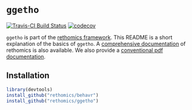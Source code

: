 # `ggetho` 
[![Travis-CI Build Status](https://travis-ci.org/rethomics/ggetho.svg?branch=master)](https://travis-ci.org/rethomics/ggetho)
[![codecov](https://codecov.io/gh/rethomics/ggetho/branch/master/graph/badge.svg)](https://codecov.io/gh/rethomics/ggetho)

<!-- [![AppVeyor Build Status](https://ci.appveyor.com/api/projects/status/github/tidyverse/hms?branch=master&svg=true)](https://ci.appveyor.com/project/tidyverse/hms)  -->

<!-- [![Coverage Status](https://img.shields.io/codecov/c/github/tidyverse/hms/master.svg)](https://codecov.io/github/tidyverse/hms?branch=master) [![CRAN_Status_Badge](http://www.r-pkg.org/badges/version/hms)](https://cran.r-project.org/package=hms) -->

`ggetho` is part of the [rethomics framework](https://rethomics.github.io/).
This README is a short explanation of the basics of `ggetho`.
A [comprehensive documentation](https://rethomics.github.io/ggetho.html) of rethomics is also available.
We also provide a [conventional pdf documentation](ggetho.pdf).


## Installation

```r
library(devtools)
install_github("rethomics/behavr")
install_github("rethomics/ggetho")
```
